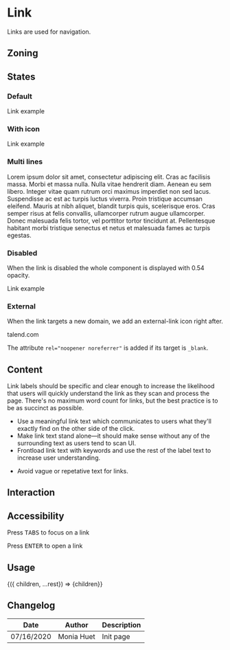 
<Meta title="Components/Link" component={Link} />

# Link

Links are used for navigation.

## Zoning

<FigmaImage src="https://www.figma.com/file/2Sw2IvUHZ9F2srJ3L8AWxr/%F0%9F%93%90-Zoning?node-id=12%3A142" alt="zoning image for links" />

## States


### Default

<Preview>
    <Story name="default">
        <Link href="#">Link example</Link>
	</Story>
 </Preview>

### With icon

<Preview>
    <Story name="with icon">
        <Link before="information" href="#">Link example</Link>
	</Story>
 </Preview>

### Multi lines

<Preview>
    <Story name="multi lines">
        <Link before="information" href="https://www.talend.com" target="_blank">Lorem ipsum dolor sit amet, consectetur adipiscing elit. Cras ac facilisis massa. Morbi et massa nulla. Nulla vitae hendrerit diam. Aenean eu sem libero. Integer vitae quam rutrum orci maximus imperdiet non sed lacus. Suspendisse ac est ac turpis luctus viverra. Proin tristique accumsan eleifend. Mauris at nibh aliquet, blandit turpis quis, scelerisque eros. Cras semper risus at felis convallis, ullamcorper rutrum augue ullamcorper. Donec malesuada felis tortor, vel porttitor tortor tincidunt at. Pellentesque habitant morbi tristique senectus et netus et malesuada fames ac turpis egestas.</Link>
	</Story>
 </Preview>

### Disabled

When the link is disabled the whole component is displayed with 0.54 opacity.

<Preview>
    <Story name="disabled">
        <Link before="information" href="#" disabled>Link example</Link>
	</Story>
</Preview>

### External

When the link targets a new domain, we add an external-link icon right after.

<Preview>
    <Story name="external">
        <Link href="https://www.talend.com" target="_blank">talend.com</Link>
	</Story>
 </Preview>

The attribute `rel="noopener noreferrer"` is added if its target is `_blank`.

## Content

Link labels should be specific and clear enough to increase the likelihood that users will quickly understand the link as they scan and process the page. There's no maximum word count for links, but the best practice is to be as succinct as possible.

<Use>
	<Use.Do>
		<ul>
			<li>Use a meaningful link text which communicates to users what they'll exactly find on the other side of the click.</li>
			<li>Make link text stand alone—it should make sense without any of the surrounding text as users tend to scan UI.</li>
			<li>Frontload link text with keywords and use the rest of the label text to increase user understanding.</li>
		</ul>
	</Use.Do>
	<Use.Dont>
		<ul>
			<li>Avoid vague or repetative text for links.</li>
		</ul>
	</Use.Dont>
</Use>


## Interaction

## Accessibility

Press <kbd>TABS</kbd> to focus on a link

Press <kbd>ENTER</kbd> to open a link

## Usage

<Preview>
  <Story
    name="usage"
    args={{
      children: 'Lorem ipsum',
    }}
  >
    {({ children, ...rest}) => <Link {...rest}>{children}</Link>}
  </Story>
</Preview>

<Props story="usage" />

## Changelog

| Date       | Author | Description |
| ---------- | ------ | ----------- |
| 07/16/2020 | Monia Huet  | Init page   |